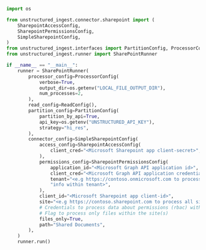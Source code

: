 ```python Python
import os

from unstructured_ingest.connector.sharepoint import (
    SharepointAccessConfig,
    SharepointPermissionsConfig,
    SimpleSharepointConfig,
)
from unstructured_ingest.interfaces import PartitionConfig, ProcessorConfig, ReadConfig
from unstructured_ingest.runner import SharePointRunner

if __name__ == "__main__":
    runner = SharePointRunner(
        processor_config=ProcessorConfig(
            verbose=True,
            output_dir=os.getenv("LOCAL_FILE_OUTPUT_DIR"),
            num_processes=2,
        ),
        read_config=ReadConfig(),
        partition_config=PartitionConfig(
            partition_by_api=True,
            api_key=os.getenv("UNSTRUCTURED_API_KEY"),
            strategy="hi_res",
        ),
        connector_config=SimpleSharepointConfig(
            access_config=SharepointAccessConfig(
                client_cred="<Microsoft Sharepoint app client-secret>",
            ),
            permissions_config=SharepointPermissionsConfig(
                application_id="<Microsoft Graph API application id>",
                client_cred="<Microsoft Graph API application credentials>",
                tenant="<e.g https://contoso.onmicrosoft.com to process permission "
                "info within tenant>",
            ),
            client_id="<Microsoft Sharepoint app client-id>",
            site="<e.g https://contoso.sharepoint.com to process all sites within tenant>",
            # Credentials to process data about permissions (rbac) within the tenant
            # Flag to process only files within the site(s)
            files_only=True,
            path="Shared Documents",
        ),
    )
    runner.run()
```
